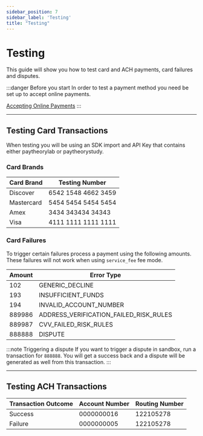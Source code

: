 ```yaml
---
sidebar_position: 7
sidebar_label: 'Testing'
title: "Testing"
---
```


# Testing
This guide will show you how to test card and ACH payments, card failures and disputes.

:::danger Before you start
In order to test a payment method you need be set up to accept online payments.

<a href= "getting_started/Quickstart" class="button button--primary button--md">Accepting Online Payments</a>
:::

***


## Testing Card Transactions
When testing you will be using an SDK import and API Key that contains either paytheorylab or paytheorystudy.

### Card Brands
|Card Brand |Testing Number        |
------------|----------------------|
|Discover   |6542 1548 4662 3459   |
|Mastercard |5454 5454 5454 5454   |
|Amex       |3434 343434 34343     |
|Visa       |4111 1111 1111 1111   |

### Card Failures
To trigger certain failures process a payment using the following amounts. These failures will not work when using `service_fee` fee mode.


|Amount |Error Type                             |
------------|---------------------------------------|
|102        |GENERIC_DECLINE                        |
|193        |INSUFFICIENT_FUNDS                     |
|194        |INVALID_ACCOUNT_NUMBER                 |
|889986     |ADDRESS_VERIFICATION_FAILED_RISK_RULES |
|889987     |CVV_FAILED_RISK_RULES                  |
|888888     |DISPUTE

:::note Triggering a dispute
If you want to trigger a dispute in sandbox, run a transaction for `888888`. You will get a success back and a dispute will be generated as well from this transaction.
:::

***


## Testing ACH Transactions
| Transaction Outcome | Account Number | Routing Number |
|---------------------|----------------|----------------|
| Success             | 0000000016     | 122105278      |
| Failure             | 0000000005     | 122105278      |



